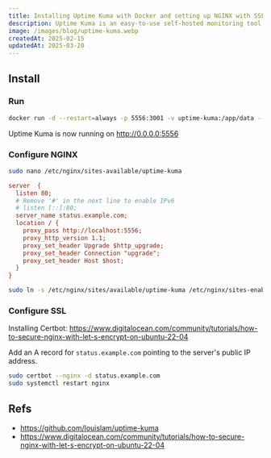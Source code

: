 ```yaml
---
title: Installing Uptime Kuma with Docker and setting up NGINX with SSL
description: Uptime Kuma is an easy-to-use self-hosted monitoring tool.
image: /images/blog/uptime-kuma.webp
createdAt: 2025-02-15
updatedAt: 2025-03-20
---
```


## Install

### Run

```bash
docker run -d --restart=always -p 5556:3001 -v uptime-kuma:/app/data --name uptime-kuma louislam/uptime-kuma:1
```

Uptime Kuma is now running on http://0.0.0.0:5556

### Configure NGINX

```bash
sudo nano /etc/nginx/sites-available/uptime-kuma
```

```ini
server  {
  listen 80;
  # Remove '#' in the next line to enable IPv6
  # listen [::]:80;
  server_name status.example.com;
  location / {
    proxy_pass http://localhost:5556;
    proxy_http_version 1.1;
    proxy_set_header Upgrade $http_upgrade;
    proxy_set_header Connection "upgrade";
    proxy_set_header Host $host;
  }
}
```

```bash
sudo ln -s /etc/nginx/sites/available/uptime-kuma /etc/nginx/sites-enabled/
```

### Configure SSL

Installing Certbot: https://www.digitalocean.com/community/tutorials/how-to-secure-nginx-with-let-s-encrypt-on-ubuntu-22-04

Add an A record for `status.example.com` pointing to the server's public IP address.

```bash
sudo certbot --nginx -d status.example.com
sudo systemctl restart nginx
```

## Refs

- https://github.com/louislam/uptime-kuma
- https://www.digitalocean.com/community/tutorials/how-to-secure-nginx-with-let-s-encrypt-on-ubuntu-22-04
